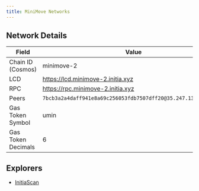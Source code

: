 ```yaml
---
title: MiniMove Networks
---
```


<Tabs>
<Tab title="Testnet (minimove-2)">

## Network Details

| Field             | Value                                   |
|-------------------|-----------------------------------------|
| Chain ID (Cosmos) | minimove-2                               |
| LCD               | https://lcd.minimove-2.initia.xyz        |
| RPC               | https://rpc.minimove-2.initia.xyz        |
| Peers             | `7bcb3a2a4daff941e8a69c256053fdb7507dff20@35.247.132.75:26656`|
| Gas Token Symbol  | umin |
| Gas Token Decimals | 6 |

## Explorers

- [InitiaScan](https://scan.initiation-2.initia.xyz/minievm-2)

</Tab>
</Tabs>